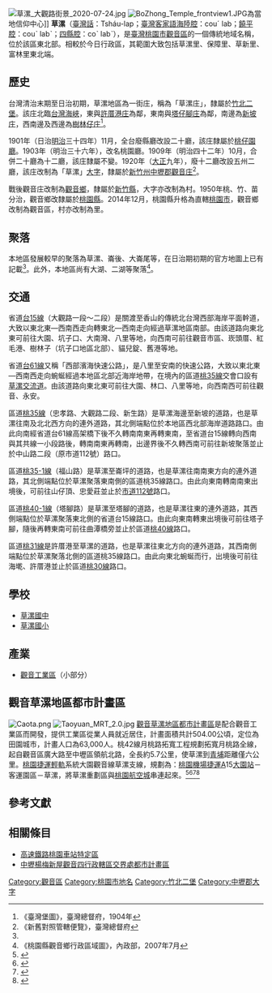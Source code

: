 {{noteTA　
|1 = zh-cn:庄; zh-hk:庄; zh-tw:庄;
}}
[[File:草漯_大觀路街景_2020-07-24.jpg|thumb]]
[[File:BoZhong_Temple_frontview1.JPG|thumb]]為當地信仰中心]]
'''草漯'''（[[臺灣話|臺灣話]]：Tsháu-lap；[[臺灣客家語|臺灣客家語]][[海陸腔|海陸腔]]：couˊ lab；[[臺灣客家語#饒平腔|饒平腔]]：couˋ labˋ；[[四縣腔|四縣腔]]：coˋ labˋ），是[[臺灣|臺灣]][[桃園市|桃園市]][[觀音區|觀音區]]的一個傳統地域名稱，位於該區東北部。相較於今日行政區，其範圍大致包括草漯里、保障里、草新里、富林里東北端。

==歷史==
台灣清治末期至日治初期，草漯地區為一街庄，稱為「草漯庄」，隸屬於[[竹北二堡|竹北二堡]]。該庄北臨[[台灣海峽|台灣海峽]]，東與[[許厝港庄|許厝港庄]]為鄰，東南與[[塔仔腳庄|塔仔腳庄]]為鄰，南邊為[[新坡_(臺灣)|新坡庄]]，西南邊及西邊為[[樹林仔庄|樹林仔庄]]<ref name="臺灣堡圖">《臺灣堡圖》，臺灣總督府，1904年</ref>。

1901年（日治[[明治|明治]]三十四年）11月，全台廢縣廳改設二十廳，該庄隸屬於[[桃仔園廳|桃仔園廳]]。1903年（明治三十六年），改名桃園廳。1909年（明治四十二年）10月，合併二十廳為十二廳，該庄隸屬不變。1920年（[[大正|大正]]九年），廢十二廳改設五州二廳，該庄改制為「草漯」[[大字|大字]]，隸屬於[[新竹州|新竹州]][[中壢郡|中壢郡]][[觀音庄|觀音庄]]<ref>《新舊對照管轄便覽》，臺灣總督府</ref>。

戰後觀音庄改制為[[觀音區|觀音鄉]]，隸屬於[[新竹縣|新竹縣]]，大字亦改制為村。1950年桃、竹、苗分治，觀音鄉改隸屬於[[桃園縣|桃園縣]]。2014年12月，桃園縣升格為直轄[[桃園市|桃園市]]，觀音鄉改制為觀音區，村亦改制為里。

==聚落==
本地區發展較早的聚落為草漯、崙後、大崙尾等，在日治期初期的官方地圖上已有記載<ref name="臺灣堡圖"/>。此外，本地區尚有大湖、二湖等聚落<ref>《桃園縣觀音鄉行政區域圖》，內政部，2007年7月</ref>。

==交通==
省道[[台15線|台15線]]（大觀路一段～二段）是關渡至香山的傳統北台灣西部海岸平面幹道，大致以東北東—西南西走向轉東北—西南走向經過草漯地區南部。由該道路向東北東可前往大園、坑子口、大南灣、八里等地，向西南可前往觀音市區、崁頭厝、紅毛港、樹林子（坑子口地區北部）、貓兒錠、舊港等地。

省道[[台61線|台61線]]又稱「西部濱海快速公路」，是八里至安南的快速公路，大致以東北東—西南西走向蜿蜒經過本地區北部近海岸地帶，在境內的區道[[桃35線|桃35線]]交會口設有[[草漯交流道|草漯交流道]]。由該道路向東北東可前往大園、林口、八里等地，向西南西可前往觀音、永安。

區道[[桃35線|桃35線]]（忠孝路、大觀路二段、新生路）是草漯海邊至新坡的道路，也是草漯往南及北北西方向的連外道路，其北側端點位於本地區西北部海岸道路路口。由此向南經省道台61線高架橋下後不久轉南南東再轉東南，至省道台15線轉向西南與其共線一小段路後，轉南南東再轉南，出邊界後不久轉西南可前往新坡聚落並止於中山路二段（原市道112號）路口。

區道[[桃35-1線|桃35-1線]]（福山路）是草漯至崙坪的道路，也是草漯往南南東方向的連外道路，其北側端點位於草漯聚落東南側的區道桃35線路口。由此向東南轉南南東出境後，可前往山仔頂、忠愛莊並止於[[市道112號|市道112號]]路口。

區道[[桃40-1線|桃40-1線]]（塔腳路）是草漯至塔腳的道路，也是草漯往東的連外道路，其西側端點位於草漯聚落東北側的省道台15線路口。由此向東南轉東出境後可前往塔子腳，隨後再轉東南可前往曲潭橋旁並止於區道[[桃40線|桃40線]]路口。

區道[[桃31線|桃31線]]是許厝港至草漯的道路，也是草漯往東北方向的連外道路，其西南側端點位於草漯聚落北側的區道桃35線路口。由此向東北蜿蜒而行，出境後可前往海墘、許厝港並止於區道[[桃30線|桃30線]]路口。

==學校==
*[[草漯國中|草漯國中]]
*[[草漯國小|草漯國小]]

==產業==
*[[觀音工業區|觀音工業區]]（小部分）

==觀音草漯地區都市計畫區==
[[File:Caota.png|thumb]]
[[File:Taoyuan_MRT_2.0.jpg|thumb]]
[[觀音草漯地區都市計畫區|觀音草漯地區都市計畫區]]是配合觀音工業區而開發，提供工業區從業人員就近居住，計畫面積共計504.00公頃，定位為田園城市，計畫人口為63,000人。桃42線月桃路拓寬工程規劃拓寬月桃路全線，起自觀音區廣大路至中壢區領航北路，全長約5.7公里，使草漯到[[青埔_(桃園市)|青埔]]距離僅六公里。[[桃園捷運|桃園捷運]][[輕軌運輸系統|輕軌]]系統大園觀音線草漯支線，規劃為：[[桃園機場捷運|桃園機場捷運]]A15[[大園站|大園站]]－客運園區－草漯，將草漯重劃區與[[桃園航空城|桃園航空城]]串連起來。<ref>{{Cite web |url=https://www.tycg.gov.tw/ch/home.jsp?id=10412&parentpath=0,10401&mcustomize=news_view.jsp&dataserno=202006150003&aplistdn=ou=news,ou=chinese,ou=ap_root,o=tycg,c=tw&toolsflag=Y |title=觀音草漯市地重劃工程即將完工，打造生態與環保的田園城市 |accessdate=2020-06-17 |archive-date=2020-06-17 |archive-url=https://web.archive.org/web/20200617065956/https://www.tycg.gov.tw/ch/home.jsp?id=10412&parentpath=0,10401&mcustomize=news_view.jsp&dataserno=202006150003&aplistdn=ou=news,ou=chinese,ou=ap_root,o=tycg,c=tw&toolsflag=Y |dead-url=no }}</ref><ref>{{Cite web |url=https://news.ltn.com.tw/news/life/paper/1380031 |title=觀音草漯重劃工程11月完工 2公園成新亮點 |accessdate=2020-06-17 |archive-date=2020-06-17 |archive-url=https://web.archive.org/web/20200617022445/https://news.ltn.com.tw/news/life/paper/1380031 |dead-url=no }}</ref><ref>{{Cite web |url=http://news.housefun.com.tw/news/article/38572389717.html |title=桃園炒房新樂土　草漯將成為青埔第二？ |accessdate=2020-06-22 |archive-date=2017-12-01 |archive-url=https://web.archive.org/web/20171201033839/http://news.housefun.com.tw/news/article/38572389717.html |dead-url=no }}</ref><ref>{{Cite web |url=https://estate.ltn.com.tw/article/9929 |title=桃園戶數成長居六都之冠 重劃區成關鍵 |accessdate=2020-07-02 |archive-date=2020-07-03 |archive-url=https://web.archive.org/web/20200703013245/https://estate.ltn.com.tw/article/9929 |dead-url=no }}</ref>

==參考文獻==
{{reflist}}

==相關條目==
*[[高速鐵路桃園車站特定區|高速鐵路桃園車站特定區]]
*[[中壢楊梅新屋觀音四行政轄區交界處都市計畫區|中壢楊梅新屋觀音四行政轄區交界處都市計畫區]]

{{中壢郡}}

[[Category:觀音區|Category:觀音區]]
[[Category:桃園市地名|Category:桃園市地名]]
[[Category:竹北二堡|Category:竹北二堡]]
[[Category:中壢郡大字|Category:中壢郡大字]]